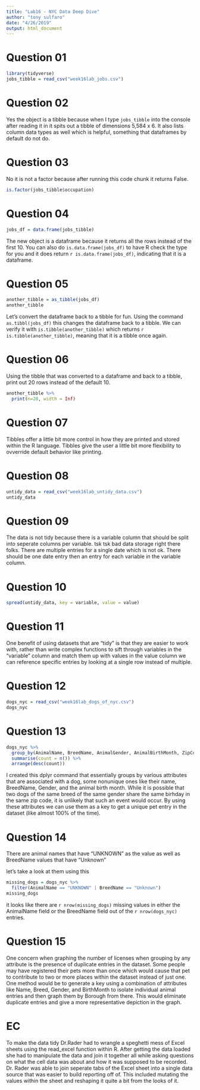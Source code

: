 ```yaml
---
title: "Lab16 - NYC Data Deep Dive"
author: "tony sulfaro"
date: "4/26/2019"
output: html_document
---
```


# Question 01

```r
library(tidyverse)
jobs_tibble = read_csv("week16lab_jobs.csv")
```

# Question 02

Yes the object is a tibble because when I type `jobs_tibble` into the console after reading it in it spits out a tibble of dimensions 5,584 x 6. It also lists column data types as well which is helpful, something that dataframes by default do not do.

# Question 03

No it is not a factor because after running this code chunk it returns False.

```r
is.factor(jobs_tibble$occupation)
```

# Question 04

```r
jobs_df = data.frame(jobs_tibble)
```

The new object is a dataframe because it returns all the rows instead of the first 10. You can also do `is.data.frame(jobs_df)` to have R check the type for you and it does return `r is.data.frame(jobs_df)`, indicating that it is a dataframe.


# Question 05

```r
another_tibble = as_tibble(jobs_df)
another_tibble
```

Let's convert the dataframe back to a tibble for fun. Using the command `as.tibbl(jobs_df)` this changes the dataframe back to a tibble. We can verify it with `is.tibble(another_tibble)` which returns `r is.tibble(another_tibble)`, meaning that it is a tibble once again.

# Question 06

Using the tibble that was converted to a dataframe and back to a tibble, print out 20 rows instead of the default 10.

```r
another_tibble %>%
  print(n=20, width = Inf)
```

# Question 07

Tibbles offer a little bit more control in how they are printed and stored within the R language. Tibbles give the user a little bit more flexibility to ovverride default behavior like printing.

# Question 08

```r
untidy_data = read_csv("week16lab_untidy_data.csv")
untidy_data
```

# Question 09

The data is not tidy because there is a variable column that should be split into seperate columns per variable. tsk tsk bad data storage right there folks. There are multiple entries for a single date which is not ok. There should be one date entry then an entry for each variable in the variable column.

# Question 10

```r
spread(untidy_data, key = variable, value = value)
```

# Question 11

One benefit of using datasets that are "tidy" is that they are easier to work with, rather than write complex functions to sift through variables in the "variable" column and match them up with values in the value column we can reference specific entries by looking at a single row instead of multiple.

# Question 12

```r
dogs_nyc = read_csv("week16lab_dogs_of_nyc.csv")
dogs_nyc
```

# Question 13

```r
dogs_nyc %>%
  group_by(AnimalName, BreedName, AnimalGender, AnimalBirthMonth, ZipCode) %>%
  summarise(count = n()) %>%
  arrange(desc(count))
```

I created this dplyr command that essentially groups by various attributes that are associated with a dog, some nonunique ones like their name, BreedName, Gender, and the animal birth month. While it is possible that two dogs of the same breed of the same gender share the same birhday in the same zip code, it is unlikely that such an event would occur. By using these attributes we can use them as a key to get a unique pet entry in the dataset (like almost 100% of the time).

# Question 14

There are animal names that have "UNKNOWN" as the value as well as BreedName values that have "Unknown"

let's take a look at them using this

```r
missing_dogs = dogs_nyc %>% 
  filter(AnimalName == "UNKNOWN" | BreedName == "Unknown")
missing_dogs
```

it looks like there are `r nrow(missing_dogs)` missing values in either the AnimalName field or the BreedName field out of the `r nrow(dogs_nyc)` entries.


# Question 15

One concern when graphing the number of licenses when grouping by any attribute is the presence of duplicate entries in the dataset. Some people may have registered their pets more than once which would cause that pet to contribute to two or more places within the dataset instead of just one. One method would be to generate a key using a combination of attributes like Name, Breed, Gender, and BirthMonth to isolate individual animal entries and then graph them by Borough from there. This would eliminate duplicate entries and give a more representative depiction in the graph.

# EC

To make the data tidy Dr.Rader had to wrangle a speghetti mess of Excel sheets using the read_excel function within R. After getting the data loaded she had to manipulate the data and join it together all while asking questions on what the cell data was about and how it was supposed to be recorded. Dr. Rader was able to join seperate tabs of the Excel sheet into a single data source that was easier to build reporting off of. This included mutating the values within the sheet and reshaping it quite a bit from the looks of it.
